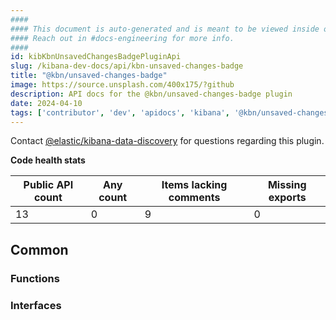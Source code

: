 ```yaml
---
####
#### This document is auto-generated and is meant to be viewed inside our experimental, new docs system.
#### Reach out in #docs-engineering for more info.
####
id: kibKbnUnsavedChangesBadgePluginApi
slug: /kibana-dev-docs/api/kbn-unsaved-changes-badge
title: "@kbn/unsaved-changes-badge"
image: https://source.unsplash.com/400x175/?github
description: API docs for the @kbn/unsaved-changes-badge plugin
date: 2024-04-10
tags: ['contributor', 'dev', 'apidocs', 'kibana', '@kbn/unsaved-changes-badge']
---
```




Contact [@elastic/kibana-data-discovery](https://github.com/orgs/elastic/teams/kibana-data-discovery) for questions regarding this plugin.

**Code health stats**

| Public API count  | Any count | Items lacking comments | Missing exports |
|-------------------|-----------|------------------------|-----------------|
| 13 | 0 | 9 | 0 |

## Common

### Functions
<DocDefinitionList data={kbnUnsavedChangesBadgeObj.common.functions}/>

### Interfaces
<DocDefinitionList data={kbnUnsavedChangesBadgeObj.common.interfaces}/>

